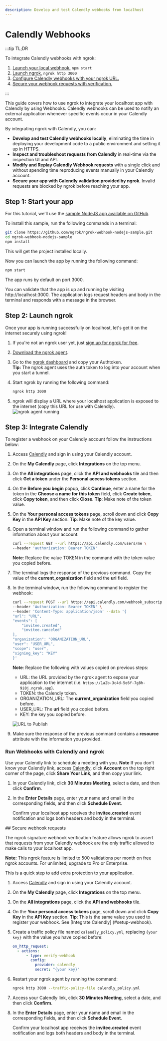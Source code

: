 ```yaml
---
description: Develop and test Calendly webhooks from localhost
---
```



# Calendly Webhooks

:::tip TL;DR

To integrate Calendly webhooks with ngrok:

1. [Launch your local webhook.](#start-your-app) `npm start`
1. [Launch ngrok.](#start-ngrok) `ngrok http 3000`
1. [Configure Calendly webhooks with your ngrok URL.](#setup-webhook)
1. [Secure your webhook requests with verification.](#security)

:::

This guide covers how to use ngrok to integrate your localhost app with Calendly by using Webhooks.
Calendly webhooks can be used to notify an external application whenever specific events occur in your Calendly account.

By integrating ngrok with Calendly, you can:

- **Develop and test Calendly webhooks locally**, eliminating the time in deploying your development code to a public environment and setting it up in HTTPS.
- **Inspect and troubleshoot requests from Calendly** in real-time via the inspection UI and API.
- **Modify and Replay Calendly Webhook requests** with a single click and without spending time reproducing events manually in your Calendly account.
- **Secure your app with Calendly validation provided by ngrok**. Invalid requests are blocked by ngrok before reaching your app.

## **Step 1**: Start your app 

For this tutorial, we'll use the [sample NodeJS app available on GitHub](https://github.com/ngrok/ngrok-webhook-nodejs-sample).

To install this sample, run the following commands in a terminal:

```bash
git clone https://github.com/ngrok/ngrok-webhook-nodejs-sample.git
cd ngrok-webhook-nodejs-sample
npm install
```

This will get the project installed locally.

Now you can launch the app by running the following command:

```bash
npm start
```

The app runs by default on port 3000.

You can validate that the app is up and running by visiting http://localhost:3000. The application logs request headers and body in the terminal and responds with a message in the browser.

## **Step 2**: Launch ngrok 

Once your app is running successfully on localhost, let's get it on the internet securely using ngrok!

1. If you're not an ngrok user yet, just [sign up for ngrok for free](https://ngrok.com/signup).

1. [Download the ngrok agent](https://download.ngrok.com).

1. Go to the [ngrok dashboard](https://dashboard.ngrok.com) and copy your Authtoken. <br />
   **Tip:** The ngrok agent uses the auth token to log into your account when you start a tunnel.
1. Start ngrok by running the following command:

   ```bash
   ngrok http 3000
   ```

1. ngrok will display a URL where your localhost application is exposed to the internet (copy this URL for use with Calendly).
   ![ngrok agent running](/img/integrations/launch_ngrok_tunnel.png)

## **Step 3**: Integrate Calendly 

To register a webhook on your Calendly account follow the instructions below:

1. Access [Calendly](https://calendly.com/) and sign in using your Calendly account.

1. On the **My Calendly** page, click **Integrations** on the top menu.

1. On the **All integrations** page, click the **API and webhooks** tile and then click **Get a token** under the **Personal access tokens** section.

1. On the **Before you begin** popup, click **Continue**, enter a name for the token in the **Choose a name for this token** field, click **Create token**, click **Copy token**, and then click **Close**.
   **Tip**: Make note of the token value.

1. On the **Your personal access tokens** page, scroll down and click **Copy Key** in the **API Key** section.
   **Tip**: Make note of the key value.

1. Open a terminal window and run the following command to gather information about your account:

   ```bash
   curl --request GET --url https://api.calendly.com/users/me \
   --header 'authorization: Bearer TOKEN'
   ```

   **Note**: Replace the value TOKEN in the command with the token value you copied before.

1. The terminal logs the response of the previous command. Copy the value of the **current_organization** field and the **uri** field.

1. In the terminal window, run the following command to register the webhook:

   ```bash
   curl --request POST --url https://api.calendly.com/webhook_subscriptions \
   --header 'Authorization: Bearer TOKEN' \
   --header 'Content-Type: application/json' --data '{
   "url": "URL",
   "events": [
       "invitee.created",
       "invitee.canceled"
   ],
   "organization": "ORGANIZATION_URL",
   "user": "USER_URL",
   "scope": "user",
   "signing_key": "KEY"
   }'
   ```

   **Note**: Replace the following with values copied on previous steps:
   - URL: the URL provided by the ngrok agent to expose your application to the internet (i.e. `https://1a2b-3c4d-5e6f-7g8h-9i0j.ngrok.app`).
   - TOKEN: the Calendly token.
   - ORGANIZATION_URL: The **current_organization** field you copied before.
   - USER_URL: The **uri** field you copied before.
   - KEY: the key you copied before.

   ![URL to Publish](img/ngrok_url_configuration_calendly.png)

1. Make sure the response of the previous command contains a **resource** attribute with the information you provided.

### Run Webhooks with Calendly and ngrok

Use your Calendly link to schedule a meeting with you.
**Note** If you don't know your Calendly link, access [Calendly](https://calendly.com/), click **Account** on the top right corner of the page, click **Share Your Link**, and then copy your link.

1. In your Calendly link, click **30 Minutes Meeting**, select a date, and then click **Confirm**.

1. In the **Enter Details** page, enter your name and email in the corresponding fields, and then click **Schedule Event**.

   Confirm your localhost app receives the **invitee.created** event notification and logs both headers and body in the terminal.

<InspectingRequests />

<ReplayingRequests />
## Secure webhook requests 

The ngrok signature webhook verification feature allows ngrok to assert that requests from your Calendly webhook are the only traffic allowed to make calls to your localhost app.

**Note:** This ngrok feature is limited to 500 validations per month on free ngrok accounts. For unlimited, upgrade to Pro or Enterprise.

This is a quick step to add extra protection to your application.

1. Access [Calendly](https://calendly.com/) and sign in using your Calendly account.

1. On the **My Calendly** page, click **Integrations** on the top menu.

1. On the **All integrations** page, click the **API and webhooks** tile.

1. On the **Your personal access tokens** page, scroll down and click **Copy Key** in the **API Key** section.
   **Tip**: This is the same value you used to register your webhook. See [Integrate Calendly] (#setup-webhook).

1. Create a traffic policy file named `calendly_policy.yml`, replacing `{your key}` with the value you have copied before:

   ```yaml
   on_http_request:
     - actions:
         - type: verify-webhook
           config:
             provider: calendly
             secret: "{your key}"
   ```

1. Restart your ngrok agent by running the command:

   ```bash
   ngrok http 3000 --traffic-policy-file calendly_policy.yml
   ```

1. Access your Calendly link, click **30 Minutes Meeting**, select a date, and then click **Confirm**.

1. In the **Enter Details** page, enter your name and email in the corresponding fields, and then click **Schedule Event**.

   Confirm your localhost app receives the **invitee.created** event notification and logs both headers and body in the terminal.
